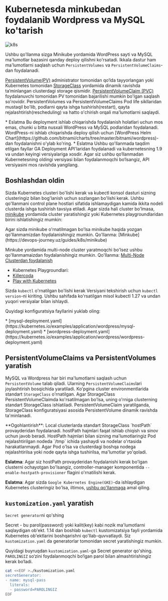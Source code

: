 
# Kubernetesda minkubedan foydalanib Wordpress va MySQL ko'tarish

![k8s](/images/tutorials/k8s/wordpress-k8s/1.png)

Ushbu qo'llanma sizga Minikube yordamida WordPress sayti va MySQL ma'lumotlar bazasini qanday deploy qilishni ko'rsatadi. Ikkala dastur ham ma'lumotlarni saqlash uchun `PersistentVolumes` va `PersistentVolumeClaims`-dan foydalanadi.

[PersistentVolume(PV)](https://kubernetes.io/docs/concepts/storage/persistent-volumes/) administrator tomonidan qo‘lda tayyorlangan yoki Kubernetes tomonidan [StorageClass](https://kubernetes.io/docs/concepts/storage/storage-classes) yordamida dinamik ravishda ta’minlangan clusterdagi storage qismidir. [PersistentVolumeClaim (PVC)](https://kubernetes.io/docs/concepts/storage/persistent-volumes/#persistentvolumeclaims) foydalanuvchi tomonidan PV tomonidan bajarilishi mumkin bo'lgan saqlash so'rovidir. PersistentVolumes va PersistentVolumeClaims Pod life sikllaridan mustaqil bo'lib, podlarni qayta ishga tushirish(restart), qayta rejalashtirish(rescheduling) va hatto o'chirish orqali ma'lumotlarni saqlaydi.

<Callout type="info" emoji="">
* Eslatma
Bu deployment ishlab chiqarishda foydalanish holatlari uchun mos emas, chunki u bitta nusxali WordPress va MySQL podlaridan foydalanadi. WordPress-ni ishlab chiqarishda deploy qilish uchun [WordPress Helm Chart](https://github.com/bitnami/charts/tree/master/bitnami/wordpress)-dan foydalanishni o'ylab ko'ring.
</Callout>

<Callout type="info" emoji="">
* Eslatma
Ushbu qo'llanmada taqdim etilgan fayllar GA Deployment API'laridan foydalanadi va kubernetesning 1.9 va undan keyingi versiyalariga xosdir. Agar siz ushbu qo‘llanmadan Kubernetesning oldingi versiyasi bilan foydalanmoqchi bo‘lsangiz, API versiyasini mos ravishda yangilang.
</Callout>

## Boshlashdan oldin

Sizda Kubernetes clusteri bo'lishi kerak va kubectl konsol dasturi sizning clusteringiz bilan bog'lanish uchun sozlangan bo'lishi kerak. Ushbu qo'llanmani control plane hostlari sifatida ishlamaydigan kamida ikkita nodeli clusterda ishga tushirish tavsiya etiladi. Agar sizda hali cluster bo'lmasa, [minikube](https://minikube.sigs.k8s.io/docs/tutorials/multi_node/) yordamida cluster yaratishingiz yoki Kubernetes playgroundlaridan birini ishlatishingiz mumkin:

<Callout type="info" emoji="">
Agar sizda minikube o'rnatilmagan bo'lsa minikube haqida yozgan qo'llanmamizdan foydalanishingiz mumkin. Qo'llanma: [Minkube](https://devops-journey.uz/guides/k8s/minikube)

Minkube yordamida multi-node cluster yaratmoqchi bo'lsez ushbu qo'llanmamaizdan foydalanishingiz mumkin. Qo'llanma: [Multi-Node Clusterdan foydalanish](https://devops-journey.uz/guides/k8s/minikube-multi-node) 
</Callout>

* Kubernetes Playgroundlari:
* [Killercoda](https://killercoda.com/playgrounds/scenario/kubernetes)
* [Play with Kubernetes](https://labs.play-with-k8s.com/)


Sizda `kubectl` o'rnatilgan bo'lishi kerak
Versiyani tekshirish uchun `kubectl version`-ni kiriting.
Ushbu sahifada ko'rsatilgan misol kubectl 1.27 va undan yuqori versiyalar bilan ishlaydi.

Quyidagi konfiguratsiya fayllarini yuklab oling:

<Callout type="info" emoji="">
* [mysql-deployment.yaml](https://kubernetes.io/examples/application/wordpress/mysql-deployment.yaml)
* [wordpress-deployment.yaml](https://kubernetes.io/examples/application/wordpress/wordpress-deployment.yaml)
</Callout>

## PersistentVolumeClaims va PersistentVolumes yaratish

MySQL va Wordpress har biri ma'lumotlarni saqlash uchun `PersistentVolume` talab qiladi. Ularning `PersistentVolumeClaims`lari joylashtirish bosqichida yaratiladi. Ko'pgina cluster environmentlarida standart `StorageClass` o'rnatilgan. Agar StorageClass PersistentVolumeClaimda ko'rsatilmagan bo'lsa, uning o'rniga clusterning standart StorageClass ishlatiladi. PersistentVolumeClaim yaratilganda, StorageClass konfiguratsiyasi asosida PersistentVolume dinamik ravishda ta'minlanadi.

<Callout type="info" emoji="">
**Ogohlantirish**: Local clusterlarda standart StorageClass `hostPath` provayderidan foydalanadi. hostPath hajmlari faqat ishlab chiqish va sinov uchun javob beradi. HostPath hajmlari bilan sizning ma'lumotlaringiz Pod rejalashtirilgan nodeda `/tmp` ichida yashaydi va nodelar o'rtasida harakatlanmaydi. Agar Pod o'lsa va clusterdagi boshqa nodega rejalashtirilsa yoki node qayta ishga tushirilsa, ma'lumotlar yo'qoladi.

**Eslatma**: Agar siz hostPath provayderidan foydalanishi kerak bo'lgan clusterni ochayotgan bo'lsangiz, controller-manager komponentida `--enable-hostpath-provisioner` flagini o'rnatilishi kerak.

**Eslatma**: Agar sizda `Google Kubernetes Engine(GKE)`-da ishlaydigan Kubernetes clusteringiz bo'lsa, iltimos, [ushbu qo'llanmaga](https://cloud.google.com/kubernetes-engine/docs/tutorials/persistent-disk) amal qiling.
</Callout>

## `kustomization.yaml` yaratish

`Secret generator`ni qo'shing

Secret - bu parol(password) yoki kalit(key) kabi nozik ma'lumotlarni saqlaydigan ob'ekt. 1.14 dan boshlab `kubectl` kustomizatsiya fayli yordamida Kubernetes ob'ektlarini boshqarishni qo'llab-quvvatlaydi. Siz `kustomization.yaml` da generatorlar tomonidan secret yaratishingiz mumkin.

Quyidagi buyruqdan `kustomization.yaml`-ga Secret generator qo'shing. `PAROLINGIZ` so‘zini foydalanmoqchi bo‘lgan parol bilan almashtirishingiz kerak bo‘ladi.

```bash
cat <<EOF >./kustomization.yaml
secretGenerator:
- name: mysql-pass
  literals:
  - password=PAROLINGIZ
EOF
```